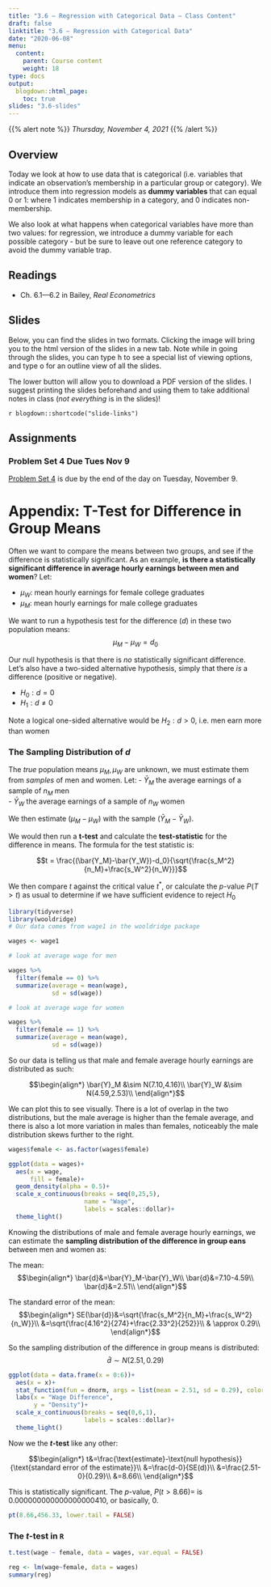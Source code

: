 ```yaml
---
title: "3.6 — Regression with Categorical Data — Class Content"
draft: false
linktitle: "3.6 — Regression with Categorical Data"
date: "2020-06-08"
menu:
  content:
    parent: Course content
    weight: 18
type: docs
output:
  blogdown::html_page:
    toc: true
slides: "3.6-slides"
---
```


{{% alert note %}}
*Thursday, November 4, 2021*
{{% /alert %}}

## <i class="fas fa-info-circle fa-lg"></i> Overview

Today we look at how to use data that is categorical (i.e. variables that indicate an observation's membership in a particular group or category). We introduce them into regression models as **dummy variables** that can equal 0 or 1: where 1 indicates membership in a category, and 0 indicates non-membership.

We also look at what happens when categorical variables have more than two values: for regression, we introduce a dummy variable for each possible category - but be sure to leave out one reference category to avoid the dummy variable trap.

## <i class="fas fa-book-reader fa-lg"></i> Readings

- <i class="fas fa-book"></i> Ch. 6.1—6.2 in Bailey, *Real Econometrics*

## <i class="fas fa-chalkboard-teacher"></i> Slides

Below, you can find the slides in two formats. Clicking the image will bring you to the html version of the slides in a new tab. Note while in going through the slides, you can type <kbd>h</kbd> to see a special list of viewing options, and type <kbd>o</kbd> for an outline view of all the slides.

The lower button will allow you to download a PDF version of the slides. I suggest printing the slides beforehand and using them to take additional notes in class (*not everything* is in the slides)!

`r blogdown::shortcode("slide-links")`

## <i class="fas fa-laptop-code"></i> Assignments

### Problem Set 4 Due Tues Nov 9
[Problem Set 4](/assignments/04-problem-set) is due by the end of the day on Tuesday, November 9.

# Appendix: T-Test for Difference in Group Means

Often we want to compare the means between two groups, and see if the difference is statistically significant. As an example, **is there a statistically significant difference in average hourly earnings between men and women**? Let:

- $\mu_W$: mean hourly earnings for female college graduates
- $\mu_M$: mean hourly earnings for male college graduates

We want to run a hypothesis test for the difference $(d)$ in these two population means: 
$$\mu_M-\mu_W=d_0$$

Our null hypothesis is that there is *no* statistically significant difference. Let's also have a two-sided alternative hypothesis, simply that there *is* a difference (positive or negative). 

- $H_0: d=0$
- $H_1: d \neq 0$

Note a logical one-sided alternative would be $H_2: d > 0$, i.e. men earn more than women

### The Sampling Distribution of $d$

The *true* population means $\mu_M, \mu_W$ are unknown, we must estimate them from *samples* of men and women. Let:
- $\bar{Y}_M$ the average earnings of a sample of $n_M$ men  
- $\bar{Y}_W$ the average earnings of a sample of $n_W$ women 

We then estimate $(\mu_M-\mu_W)$ with the sample $(\bar{Y}_M-\bar{Y}_W)$. 

We would then run a **t-test** and calculate the **test-statistic** for the difference in means. The formula for the test statistic is:

$$t = \frac{(\bar{Y_M}-\bar{Y_W})-d_0}{\sqrt{\frac{s_M^2}{n_M}+\frac{s_W^2}{n_W}}}$$

We then compare $t$ against the critical value $t^*$, or calculate the $p$-value $P(T>t)$ as usual to determine if we have sufficient evidence to reject $H_0$

```r
library(tidyverse)
library(wooldridge)
# Our data comes from wage1 in the wooldridge package

wages <- wage1

# look at average wage for men

wages %>%
  filter(female == 0) %>%
  summarize(average = mean(wage),
            sd = sd(wage))

# look at average wage for women

wages %>%
  filter(female == 1) %>%
  summarize(average = mean(wage),
            sd = sd(wage))

```

So our data is telling us that male and female average hourly earnings are distributed as such:

$$\begin{align*}
\bar{Y}_M &\sim N(7.10,4.16)\\
\bar{Y}_W &\sim N(4.59,2.53)\\
\end{align*}$$

We can plot this to see visually. There is a lot of overlap in the two distributions, but the male average is higher than the female average, and there is also a lot more variation in males than females, noticeably the male distribution skews further to the right. 

```r
wages$female <- as.factor(wages$female)

ggplot(data = wages)+
  aes(x = wage,
      fill = female)+
  geom_density(alpha = 0.5)+
  scale_x_continuous(breaks = seq(0,25,5),
                     name = "Wage",
                     labels = scales::dollar)+
  theme_light()
```

Knowing the distributions of male and female average hourly earnings, we can estimate the **sampling distribution of the difference in group eans** between men and women as: 

The mean: 
$$\begin{align*}
\bar{d}&=\bar{Y}_M-\bar{Y}_W\\
\bar{d}&=7.10-4.59\\
\bar{d}&=2.51\\
\end{align*}$$

The standard error of the mean:
$$\begin{align*}
SE(\bar{d})&=\sqrt{\frac{s_M^2}{n_M}+\frac{s_W^2}{n_W}}\\
&=\sqrt{\frac{4.16^2}{274}+\frac{2.33^2}{252}}\\
& \approx 0.29\\
\end{align*}$$

So the sampling distribution of the difference in group means is distributed:
$$\bar{d} \sim N(2.51,0.29)$$

```r
ggplot(data = data.frame(x = 0:6))+
  aes(x = x)+
  stat_function(fun = dnorm, args = list(mean = 2.51, sd = 0.29), color = "purple")+
  labs(x = "Wage Difference",
       y = "Density")+
  scale_x_continuous(breaks = seq(0,6,1),
                     labels = scales::dollar)+
  theme_light()
```


Now we the **$t$-test** like any other: 

$$\begin{align*}
t&=\frac{\text{estimate}-\text{null hypothesis}}{\text{standard error of the estimate}}\\
&=\frac{d-0}{SE(d)}\\
&=\frac{2.51-0}{0.29}\\
&=8.66\\
\end{align*}$$

This is statistically significant. The $p$-value, $P(t>8.66)=$ is 0.000000000000000000410, or basically, 0. 


```r
pt(8.66,456.33, lower.tail = FALSE)
```

### The $t$-test in `R`

```r
t.test(wage ~ female, data = wages, var.equal = FALSE)
```

```r
reg <- lm(wage~female, data = wages)
summary(reg)
```